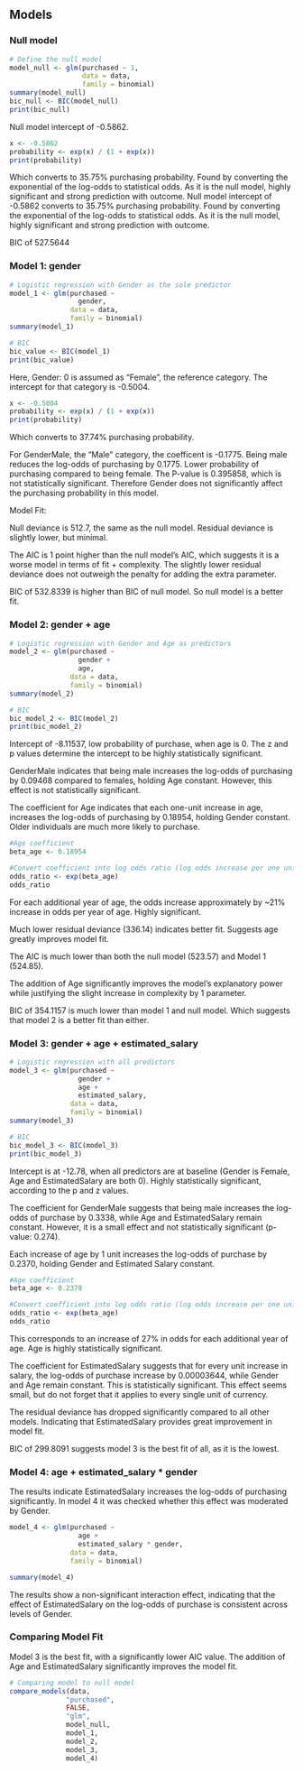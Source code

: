 
## Models

### Null model

```{r null-model}
# Define the null model
model_null <- glm(purchased ~ 1,
                  data = data,
                  family = binomial)
summary(model_null)
bic_null <- BIC(model_null)
print(bic_null)
```

Null model intercept of -0.5862.
```{r}
x <- -0.5862
probability <- exp(x) / (1 + exp(x))
print(probability)
```

Which converts to 35.75% purchasing probability. Found by converting the exponential of the log-odds to statistical odds.
As it is the null model, highly significant and strong prediction with outcome.
Null model intercept of -0.5862 converts to 35.75% purchasing probability. Found by converting the exponential of the log-odds to statistical odds.
As it is the null model, highly significant and strong prediction with outcome.

BIC of 527.5644

### Model 1: gender

```{r model-1}
# Logistic regression with Gender as the sole predictor
model_1 <- glm(purchased ~ 
                 gender, 
               data = data, 
               family = binomial)
summary(model_1)

# BIC
bic_value <- BIC(model_1)
print(bic_value)
```

Here, Gender: 0 is assumed as "Female", the reference category. The intercept for that category is -0.5004.
```{r}
x <- -0.5004
probability <- exp(x) / (1 + exp(x))
print(probability)
```
Which converts to 37.74% purchasing probability.

For GenderMale, the "Male" category, the coefficent is -0.1775. Being male reduces the log-odds of purchasing by 0.1775. Lower probability of purchasing compared to being female. The P-value is 0.395858, which is not statistically significant. Therefore Gender does not significantly affect the purchasing probability in this model.

Model Fit:

Null deviance is 512.7, the same as the null model. Residual deviance is slightly lower, but minimal.

The AIC is 1 point higher than the null model's AIC, which suggests it is a worse model in terms of fit + complexity. The slightly lower residual deviance does not outweigh the penalty for adding the extra parameter.

BIC of 532.8339 is higher than BIC of null model. So null model is a better fit.

### Model 2: gender + age

```{r model-2}
# Logistic regression with Gender and Age as predictors
model_2 <- glm(purchased ~ 
                 gender +
                 age, 
               data = data,
               family = binomial)
summary(model_2)

# BIC
bic_model_2 <- BIC(model_2)
print(bic_model_2)
```

Intercept of -8.11537, low probability of purchase, when age is 0. The z and p values determine the intercept to be highly statistically significant.

GenderMale indicates that being male increases the log-odds of purchasing by 0.09468 compared to females, holding Age constant. However, this effect is not statistically significant.

The coefficient for Age indicates that each one-unit increase in age, increases the log-odds of purchasing by 0.18954, holding Gender constant. Older individuals are much more likely to purchase.
```{r}
#Age coefficient
beta_age <- 0.18954

#Convert coefficient into log odds ratio (log odds increase per one unit increase)
odds_ratio <- exp(beta_age)
odds_ratio
```

For each additional year of age, the odds increase approximately by ~21% increase in odds per year of age. Highly significant.

Much lower residual deviance (336.14) indicates better fit. Suggests age greatly improves model fit.

The AIC is much lower than both the null model (523.57) and Model 1 (524.85).

The addition of Age significantly improves the model's explanatory power while justifying the slight increase in complexity by 1 parameter.

BIC of 354.1157 is much lower than model 1 and null model. Which suggests that model 2 is a better fit than either.

### Model 3: gender + age + estimated_salary

```{r model-3}
# Logistic regression with all predictors
model_3 <- glm(purchased ~ 
                 gender + 
                 age + 
                 estimated_salary, 
               data = data, 
               family = binomial)
summary(model_3)

# BIC
bic_model_3 <- BIC(model_3)
print(bic_model_3)
```

Intercept is at -12.78, when all predictors are at baseline (Gender is Female, Age and EstimatedSalary are both 0). Highly statistically significant, according to the p and z values.

The coefficient for GenderMale suggests that being male increases the log-odds of purchase by 0.3338, while Age and EstimatedSalary remain constant. However, it is a small effect and not statistically significant (p-value: 0.274).

Each increase of age by 1 unit increases the log-odds of purchase by 0.2370, holding Gender and Estimated Salary constant.
```{r}
#Age coefficient
beta_age <- 0.2370

#Convert coefficient into log odds ratio (log odds increase per one unit increase)
odds_ratio <- exp(beta_age)
odds_ratio
```
This corresponds to an increase of 27% in odds for each additional year of age. Age is highly statistically significant.

The coefficient for EstimatedSalary suggests that for every unit increase in salary, the log-odds of purchase increase by 0.00003644, while Gender and Age remain constant. This is statistically significant. This effect seems small, but do not forget that it applies to every single unit of currency.

The residual deviance has dropped significantly compared to all other models. Indicating that EstimatedSalary provides great improvement in model fit.

BIC of 299.8091 suggests model 3 is the best fit of all, as it is the lowest.

### Model 4: age + estimated_salary * gender

The results indicate EstimatedSalary increases the log-odds of purchasing significantly. In model 4 it was checked whether this effect was moderated by Gender. 

```{r}
model_4 <- glm(purchased ~ 
                 age + 
                 estimated_salary * gender, 
               data = data, 
               family = binomial)

summary(model_4)
```

The results show a non-significant interaction effect, indicating that the effect of EstimatedSalary on the log-odds of purchase is consistent across levels of Gender. 

### Comparing Model Fit

Model 3 is the best fit, with a significantly lower AIC value. The addition of Age and EstimatedSalary significantly improves the model fit.

```{r}
# Comparing model to null model
compare_models(data,
              "purchased",
              FALSE,
              "glm",
              model_null,
              model_1,
              model_2,
              model_3,
              model_4)
```
